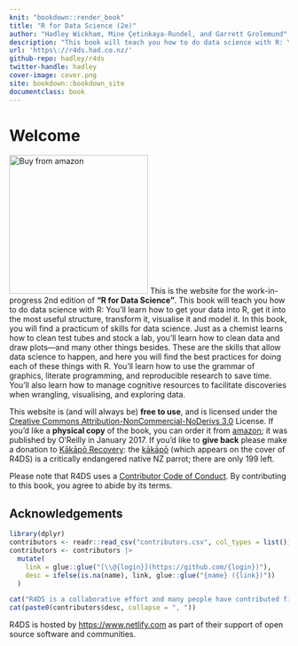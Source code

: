 ```yaml
---
knit: "bookdown::render_book"
title: "R for Data Science (2e)"
author: "Hadley Wickham, Mine Çetinkaya-Rundel, and Garrett Grolemund"
description: "This book will teach you how to do data science with R: You'll learn how to get your data into R, get it into the most useful structure, transform it, visualise it and model it. In this book, you will find a practicum of skills for data science. Just as a chemist learns how to clean test tubes and stock a lab, you'll learn how to clean data and draw plots---and many other things besides. These are the skills that allow data science to happen, and here you will find the best practices for doing each of these things with R. You'll learn how to use the grammar of graphics, literate programming, and reproducible research to save time. You'll also learn how to manage cognitive resources to facilitate discoveries when wrangling, visualising, and exploring data."
url: 'https\://r4ds.had.co.nz/'
github-repo: hadley/r4ds
twitter-handle: hadley
cover-image: cover.png
site: bookdown::bookdown_site
documentclass: book
---
```


# Welcome {.unnumbered}

[![Buy from amazon](cover.png){.cover width="250"}](http://amzn.to/2aHLAQ1) This is the website for the work-in-progress 2nd edition of **"R for Data Science"**. This book will teach you how to do data science with R: You'll learn how to get your data into R, get it into the most useful structure, transform it, visualise it and model it.
<!--# TO DO: Should "model it" stay here? Omitted? Mentioned with an explanation as to where to go for modeling? --> In this book, you will find a practicum of skills for data science.
Just as a chemist learns how to clean test tubes and stock a lab, you'll learn how to clean data and draw plots---and many other things besides.
These are the skills that allow data science to happen, and here you will find the best practices for doing each of these things with R.
You'll learn how to use the grammar of graphics, literate programming, and reproducible research to save time.
You'll also learn how to manage cognitive resources to facilitate discoveries when wrangling, visualising, and exploring data.

This website is (and will always be) **free to use**, and is licensed under the [Creative Commons Attribution-NonCommercial-NoDerivs 3.0](http://creativecommons.org/licenses/by-nc-nd/3.0/us/) License.
If you'd like a **physical copy** of the book, you can order it from [amazon](http://amzn.to/2aHLAQ1); it was published by O'Reilly in January 2017.
If you'd like to **give back** please make a donation to [Kākāpō Recovery](https://www.doc.govt.nz/kakapo-donate): the [kākāpō](https://www.youtube.com/watch?v=9T1vfsHYiKY) (which appears on the cover of R4DS) is a critically endangered native NZ parrot; there are only 199 left.

Please note that R4DS uses a [Contributor Code of Conduct](https://contributor-covenant.org/version/2/0/CODE_OF_CONDUCT.html).
By contributing to this book, you agree to abide by its terms.

## Acknowledgements {.unnumbered}

```r
library(dplyr)
contributors <- readr::read_csv("contributors.csv", col_types = list())
contributors <- contributors |> 
  mutate(
    link = glue::glue("[\\@{login}](https://github.com/{login})"),
    desc = ifelse(is.na(name), link, glue::glue("{name} ({link})"))
  )

cat("R4DS is a collaborative effort and many people have contributed fixes and improvements via pull request: ")
cat(paste0(contributors$desc, collapse = ", "))
```

R4DS is hosted by <https://www.netlify.com> as part of their support of open source software and communities.
